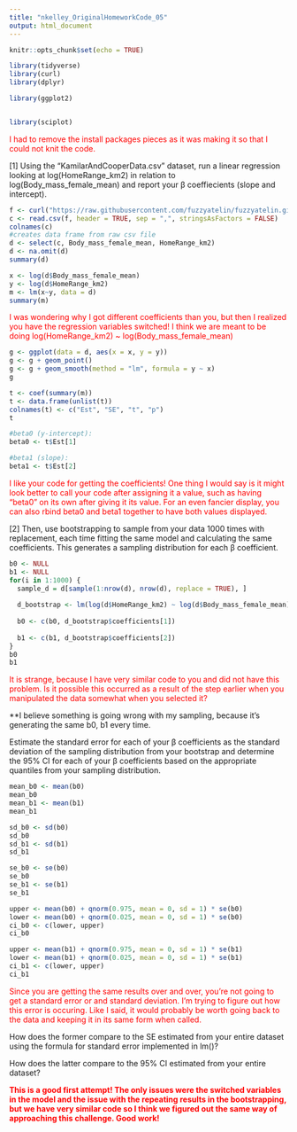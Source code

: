 ```yaml
---
title: "nkelley_OriginalHomeworkCode_05"
output: html_document
---
```

```r
knitr::opts_chunk$set(echo = TRUE)
```

```r
library(tidyverse)
library(curl)
library(dplyr)
```
```r
library(ggplot2)
```
```r

```
```r

library(sciplot)
```

<span style="color: red;">I had to remove the install packages pieces as it was making it so that I could not knit the code.</span>

[1] Using the “KamilarAndCooperData.csv” dataset, run a linear regression looking at log(HomeRange_km2) in relation to log(Body_mass_female_mean) and report your β
 coeffiecients (slope and intercept).
 
```r
f <- curl("https://raw.githubusercontent.com/fuzzyatelin/fuzzyatelin.github.io/master/AN588_Fall21/KamilarAndCooperData.csv")
c <- read.csv(f, header = TRUE, sep = ",", stringsAsFactors = FALSE)
colnames(c)
#creates data frame from raw csv file
d <- select(c, Body_mass_female_mean, HomeRange_km2)
d <- na.omit(d)
summary(d)
```

```r
x <- log(d$Body_mass_female_mean)
y <- log(d$HomeRange_km2)
m <- lm(x~y, data = d)
summary(m)
```

<span style="color: red;">I was wondering why I got different coefficients than you, but then I realized you have the regression variables switched! I think we are meant to be doing log(HomeRange_km2) ~ log(Body_mass_female_mean)</span>

```r
g <- ggplot(data = d, aes(x = x, y = y))
g <- g + geom_point()
g <- g + geom_smooth(method = "lm", formula = y ~ x)
g
```

```r
t <- coef(summary(m))
t <- data.frame(unlist(t))
colnames(t) <- c("Est", "SE", "t", "p")
t

#beta0 (y-intercept):
beta0 <- t$Est[1]

#beta1 (slope):
beta1 <- t$Est[2]
```

<span style="color: red;">I like your code for getting the coefficients! One thing I would say is it might look better to call your code after assigning it a value, such as having "beta0" on its own after giving it its value. For an even fancier display, you can also rbind beta0 and beta1 together to have both values displayed.</span>

[2] Then, use bootstrapping to sample from your data 1000 times with replacement, each time fitting the same model and calculating the same coefficients. This generates a sampling distribution for each β coefficient.

```r

b0 <- NULL
b1 <- NULL
for(i in 1:1000) {
  sample_d = d[sample(1:nrow(d), nrow(d), replace = TRUE), ]
  
  d_bootstrap <- lm(log(d$HomeRange_km2) ~ log(d$Body_mass_female_mean), data = sample_d)
  
  b0 <- c(b0, d_bootstrap$coefficients[1])
  
  b1 <- c(b1, d_bootstrap$coefficients[2])
}
b0
b1

```

<span style="color: red;">It is strange, because I have very similar code to you and did not have this problem. Is it possible this occurred as a result of the step earlier when you manipulated the data somewhat when you selected it?</span>

**I believe something is going wrong with my sampling, because it's generating the same b0, b1 every time.

Estimate the standard error for each of your β
 coefficients as the standard deviation of the sampling distribution from your bootstrap and determine the 95% CI for each of your β
 coefficients based on the appropriate quantiles from your sampling distribution.

```r
mean_b0 <- mean(b0)
mean_b0
mean_b1 <- mean(b1)
mean_b1

sd_b0 <- sd(b0)
sd_b0
sd_b1 <- sd(b1)
sd_b1

se_b0 <- se(b0)
se_b0
se_b1 <- se(b1)
se_b1
```

```r
upper <- mean(b0) + qnorm(0.975, mean = 0, sd = 1) * se(b0)
lower <- mean(b0) + qnorm(0.025, mean = 0, sd = 1) * se(b0)  
ci_b0 <- c(lower, upper)
ci_b0

upper <- mean(b1) + qnorm(0.975, mean = 0, sd = 1) * se(b1)
lower <- mean(b1) + qnorm(0.025, mean = 0, sd = 1) * se(b1)  
ci_b1 <- c(lower, upper)
ci_b1
```
<span style="color: red;">Since you are getting the same results over and over, you're not going to get a standard error or and standard deviation. I'm trying to figure out how this error is occuring. Like I said, it would probably be worth going back to the data and keeping it in its same form when called.</span>


How does the former compare to the SE estimated from your entire dataset using the formula for standard error implemented in lm()?



How does the latter compare to the 95% CI estimated from your entire dataset?

**<span style="color: red;">This is a good first attempt! The only issues were the switched variables in the model and the issue with the repeating results in the bootstrapping, but we have very similar code so I think we figured out the same way of approaching this challenge. Good work!</span>**